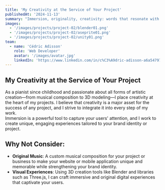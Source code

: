 ```yaml
---
title: 'My Creativity at the Service of Your Project'
publishedAt: '2024-11-13'
summary: "Immersion, originality, creativity: words that resonate with me and that I bring to your project. Original music, immersive visual experiences, or any other creative endeavor—let's discuss your needs together."
images:
  - '/images/projects/project-02/blender01.png'
  - '/images/projects/project-02/aseprite01.png'
  - '/images/projects/project-02/unity01.png'
team:
  - name: 'Cédric Adisson'
    role: 'Web Developer'
    avatar: '/images/avatar.jpg'
    linkedIn: 'https://www.linkedin.com/in/c%C3%A9dric-adisson-a6a54797/'
---
```


## My Creativity at the Service of Your Project

As a pianist since childhood and passionate about all forms of artistic creation—from musical composition to 3D modeling—I place creativity at the heart of my projects. I believe that creativity is a major asset for the success of any project, and I strive to integrate it into every step of my work.  
Immersion is a powerful tool to capture your users' attention, and I work to create unique, engaging experiences tailored to your brand identity or project.

## Why Not Consider:

- **Original Music**: A custom musical composition for your project or business to make your website or mobile application unique and memorable while strengthening your brand identity.
- **Visual Experiences**: Using 3D creation tools like Blender and libraries such as Three.js, I can craft immersive and original digital experiences that captivate your users.
